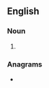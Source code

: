 ==English==

===Noun===
{{head|en|noun plural form}}

# {{plural of|stealer|lang=en}}

===Anagrams===
* {{anagrams|en|a=aeelrsst|Laseters|Lasseter|Telessar|rateless|reslates|tearless|tesselar|tesseral}}
